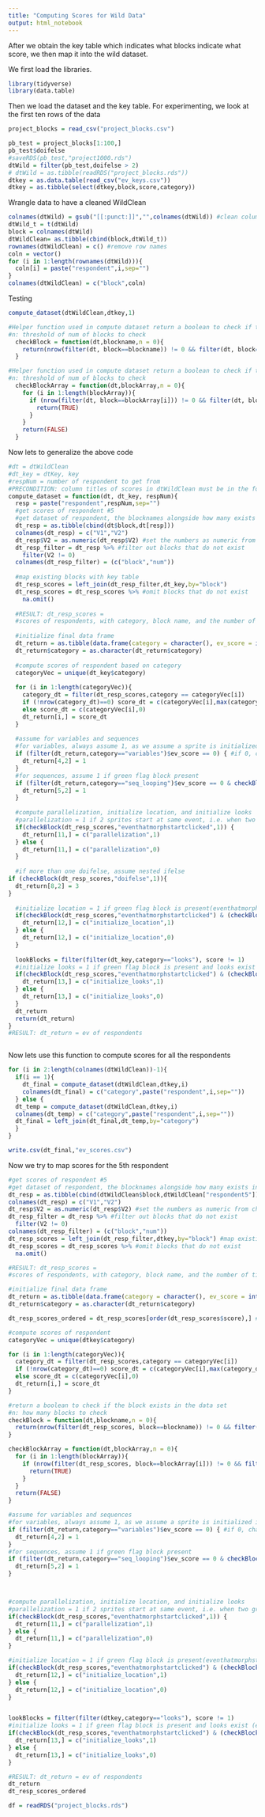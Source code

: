 ```yaml
---
title: "Computing Scores for Wild Data"
output: html_notebook
---
```


After we obtain the key table which indicates what blocks indicate what score, we then map it into the wild dataset.

We first load the libraries.
```r
library(tidyverse)
library(data.table)
```

Then we load the dataset and the key table. For experimenting, we look at the first ten rows of the data

```r
project_blocks = read_csv("project_blocks.csv")

```

```r
pb_test = project_blocks[1:100,]
pb_test$doifelse
#saveRDS(pb_test,"project1000.rds")
dtWild = filter(pb_test,doifelse > 2)
# dtWild = as.tibble(readRDS("project_blocks.rds"))
dtkey = as.data.table(read_csv("ev_keys.csv"))
dtkey = as.tibble(select(dtkey,block,score,category))
```

Wrangle data to have a cleaned WildClean
```r
colnames(dtWild) = gsub("[[:punct:]]","",colnames(dtWild)) #clean column names
dtWild_t = t(dtWild)
block = colnames(dtWild)
dtWildClean= as.tibble(cbind(block,dtWild_t))
rownames(dtWildClean) = c() #remove row names
coln = vector()
for (i in 1:length(rownames(dtWild))){
  coln[i] = paste("respondent",i,sep="")
}
colnames(dtWildClean) = c("block",coln)
```

Testing
```r
compute_dataset(dtWildClean,dtkey,1)
```

```r
#Helper function used in compute dataset return a boolean to check if the block exists in the data set
#n: threshold of num of blocks to check
  checkBlock = function(dt,blockname,n = 0){
    return(nrow(filter(dt, block==blockname)) != 0 && filter(dt, block==blockname)$num > n)
  }

#Helper function used in compute dataset return a boolean to check if the characters in the block array #exists in the data set
#n: threshold of num of blocks to check
  checkBlockArray = function(dt,blockArray,n = 0){
    for (i in 1:length(blockArray)){
      if (nrow(filter(dt, block==blockArray[i])) != 0 && filter(dt, block==blockArray[i])$num > n){
        return(TRUE)
      }
    }
    return(FALSE)
  }
```

Now lets to generalize the above code
```r
#dt = dtWildClean
#dt_key = dtKey, key
#respNum = number of respondent to get from
#PRECONDITION: column titles of scores in dtWildClean must be in the format "respondent#"
compute_dataset = function(dt, dt_key, respNum){
  resp = paste("respondent",respNum,sep="")
  #get scores of respondent #5
  #get dataset of respondent, the blocknames alongside how many exists in the project
  dt_resp = as.tibble(cbind(dt$block,dt[resp]))
  colnames(dt_resp) = c("V1","V2")
  dt_resp$V2 = as.numeric(dt_resp$V2) #set the numbers as numeric from character
  dt_resp_filter = dt_resp %>% #filter out blocks that do not exist
    filter(V2 != 0)
  colnames(dt_resp_filter) = (c("block","num")) 
  
  #map existing blocks with key table
  dt_resp_scores = left_join(dt_resp_filter,dt_key,by="block")
  dt_resp_scores = dt_resp_scores %>% #omit blocks that do not exist
    na.omit()
  
  #RESULT: dt_resp_scores = 
  #scores of respondents, with category, block name, and the number of times it appears
  
  #initialize final data frame
  dt_return = as.tibble(data.frame(category = character(), ev_score = integer()))
  dt_return$category = as.character(dt_return$category)
  
  #compute scores of respondent based on category
  categoryVec = unique(dt_key$category)
  
  for (i in 1:length(categoryVec)){
    category_dt = filter(dt_resp_scores,category == categoryVec[i])
    if (!nrow(category_dt)==0) score_dt = c(categoryVec[i],max(category_dt$score))
    else score_dt = c(categoryVec[i],0)
    dt_return[i,] = score_dt
  }
  
  #assume for variables and sequences
  #for variables, always assume 1, as we assume a sprite is initialized in every project
  if (filter(dt_return,category=="variables")$ev_score == 0) { #if 0, change to 1
    dt_return[4,2] = 1
  }
  #for sequences, assume 1 if green flag block present
  if (filter(dt_return,category=="seq_looping")$ev_score == 0 & checkBlock(dt_resp_scores,"eventhatmorphstartclicked")) {
    dt_return[5,2] = 1
  }
  
  #compute parallelization, initialize location, and initialize looks
  #parallelization = 1 if 2 sprites start at same event, i.e. when two green flag blocks are present
  if(checkBlock(dt_resp_scores,"eventhatmorphstartclicked",1)) {
    dt_return[11,] = c("parallelization",1)
  } else {
    dt_return[11,] = c("parallelization",0)
  }
  
  #if more than one doifelse, assume nested ifelse 
if (checkBlock(dt_resp_scores,"doifelse",1)){
  dt_return[8,2] = 3
}
  
  #initialize location = 1 if green flag block is present(eventhatmorphstartclicked) and setxpos and setypos also exists
  if(checkBlock(dt_resp_scores,"eventhatmorphstartclicked") & (checkBlock(dt_resp_scores,"setxpos") |checkBlock(dt_resp_scores,"setypos"))) {
    dt_return[12,] = c("initialize_location",1)
  } else {
    dt_return[12,] = c("initialize_location",0)
  }
  
  lookBlocks = filter(filter(dt_key,category=="looks"), score != 1)
  #initialize looks = 1 if green flag block is present and looks exist (except say and think)
  if(checkBlock(dt_resp_scores,"eventhatmorphstartclicked") & (checkBlockArray(dt_resp_scores,lookBlocks$block)))   {
    dt_return[13,] = c("initialize_looks",1)
  } else {
    dt_return[13,] = c("initialize_looks",0)
  }
  dt_return
  return(dt_return)
}
#RESULT: dt_return = ev of respondents
```

```r
  
```


Now lets use this function to compute scores for all the respondents 
```r
for (i in 2:length(colnames(dtWildClean))-1){
  if(i == 1){
    dt_final = compute_dataset(dtWildClean,dtkey,i)
    colnames(dt_final) = c("category",paste("respondent",i,sep=""))
  } else {
  dt_temp = compute_dataset(dtWildClean,dtkey,i)
  colnames(dt_temp) = c("category",paste("respondent",i,sep=""))
  dt_final = left_join(dt_final,dt_temp,by="category")
  }
}
```

```r
write.csv(dt_final,"ev_scores.csv")
```

Now we try to map scores for the 5th respondent
```r
#get scores of respondent #5
#get dataset of respondent, the blocknames alongside how many exists in the project
dt_resp = as.tibble(cbind(dtWildClean$block,dtWildClean["respondent5"]))
colnames(dt_resp) = c("V1","V2")
dt_resp$V2 = as.numeric(dt_resp$V2) #set the numbers as numeric from character
dt_resp_filter = dt_resp %>% #filter out blocks that do not exist
  filter(V2 != 0)
colnames(dt_resp_filter) = (c("block","num")) 
dt_resp_scores = left_join(dt_resp_filter,dtkey,by="block") #map existing blocks with key table
dt_resp_scores = dt_resp_scores %>% #omit blocks that do not exist
  na.omit()

#RESULT: dt_resp_scores = 
#scores of respondents, with category, block name, and the number of times it appears

#initialize final data frame
dt_return = as.tibble(data.frame(category = character(), ev_score = integer()))
dt_return$category = as.character(dt_return$category)

dt_resp_scores_ordered = dt_resp_scores[order(dt_resp_scores$score),] #order the scores for view

#compute scores of respondent
categoryVec = unique(dtkey$category)

for (i in 1:length(categoryVec)){
  category_dt = filter(dt_resp_scores,category == categoryVec[i])
  if (!nrow(category_dt)==0) score_dt = c(categoryVec[i],max(category_dt$score))
  else score_dt = c(categoryVec[i],0)
  dt_return[i,] = score_dt
}

#return a boolean to check if the block exists in the data set
#n: how many blocks to check
checkBlock = function(dt,blockname,n = 0){
  return(nrow(filter(dt_resp_scores, block==blockname)) != 0 && filter(dt_resp_scores, block==blockname)$num > n)
}

checkBlockArray = function(dt,blockArray,n = 0){
  for (i in 1:length(blockArray)){
    if (nrow(filter(dt_resp_scores, block==blockArray[i])) != 0 && filter(dt_resp_scores, block==blockArray[i])$num > n){
      return(TRUE)
    }
  }
  return(FALSE)
}

#assume for variables and sequences
#for variables, always assume 1, as we assume a sprite is initialized in every project
if (filter(dt_return,category=="variables")$ev_score == 0) { #if 0, change to 1
  dt_return[4,2] = 1
}
#for sequences, assume 1 if green flag block present
if (filter(dt_return,category=="seq_looping")$ev_score == 0 & checkBlock(dt_resp_scores,"eventhatmorphstartclicked")) {
  dt_return[5,2] = 1
}



#compute parallelization, initialize location, and initialize looks
#parallelization = 1 if 2 sprites start at same event, i.e. when two green flag blocks are present
if(checkBlock(dt_resp_scores,"eventhatmorphstartclicked",1)) {
  dt_return[11,] = c("parallelization",1)
} else {
  dt_return[11,] = c("parallelization",0)
}

#initialize location = 1 if green flag block is present(eventhatmorphstartclicked) and setxpos and setypos also exists
if(checkBlock(dt_resp_scores,"eventhatmorphstartclicked") & (checkBlock(dt_resp_scores,"setxpos") |checkBlock(dt_resp_scores,"setypos"))) {
  dt_return[12,] = c("initialize_location",1)
} else {
  dt_return[12,] = c("initialize_location",0)
}


lookBlocks = filter(filter(dtkey,category=="looks"), score != 1)
#initialize looks = 1 if green flag block is present and looks exist (except say and think)
if(checkBlock(dt_resp_scores,"eventhatmorphstartclicked") & (checkBlockArray(dt_resp_scores,lookBlocks$block))) {
  dt_return[13,] = c("initialize_looks",1)
} else {
  dt_return[13,] = c("initialize_looks",0)
}

#RESULT: dt_return = ev of respondents
dt_return
dt_resp_scores_ordered
```
```r
df = readRDS("project_blocks.rds")
```